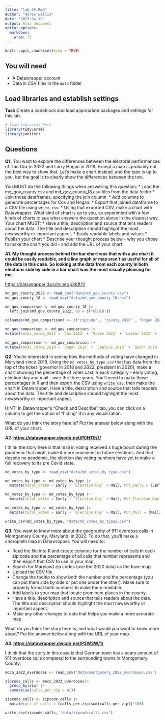 ```yaml
---
title: "lab_09.Rmd"
author: "derek willis"
date: "2023-04-12"
output: html_document
editor_options: 
  markdown: 
    wrap: 72
---
```


```r
knitr::opts_chunk$set(echo = TRUE)
```

## You will need

-   A Datawrapper account
-   Data in CSV files in the `data` folder

## Load libraries and establish settings

**Task** Create a codeblock and load appropriate packages and settings
for this lab.

```r
# load libraries here
library(tidyverse)
library(janitor)
```

## Questions

**Q1.** You want to explore the differences between the electoral
performances of Dan Cox in 2022 and Larry Hogan in 2018. Except a map is
probably not the best way to show that. Let's make a chart instead, and
the type is up to you, but the goal is to clearly show the differences
between the two.

You MUST do the following things when answering this question: \* Load
the md_gov_county.csv and md_gov_county_18.csv files from the data
folder \* Join those dataframes, specifying the join column. \* Add
columns to generate percentages for Cox and Hogan. \* Export that joined
dataframe to a CSV file using `write_csv`. \* Using that exported CSV,
make a chart with Datawrapper. What kind of chart is up to you, so
experiment with a few kinds of charts to see what answers the question
above in the clearest way. Your chart MUST: \* Have a title, description
and source that tells readers about the data. The title and description
should highlight the most newsworthy or important aspect. \* Easily
readable labels and values \* Publish your chart \* Describe your
thought process below - why you chose to make the chart you did - and
add the URL of your chart.

**A1. My thought process behind the bar chart was that with a pie chart
it could be easily readable, and a line graph or map aren't as useful
for all of the data in this case. So looking at the data from each
county in both elections side by side in a bar chart was the most
visually pleasing for me.**

<https://datawrapper.dwcdn.net/p3k1f/1/>

```r
md_gov_county_2022 <- read_csv("data/md_gov_county.csv")
md_gov_county_18 <- read_csv("data/md_gov_county_18.csv")

md_gov_comparison <- md_gov_county_18 |>
  left_join(md_gov_county_2022, by = c("GEOID"))

colnames(md_gov_comparison) <- c("zipcode" , "county 2018" , "Hogan 2018" , "Jealous 2018" , "Quinn 2018" , "Schlakman 2018" , "Write ins 2018" , "county 2022" , "Cox 2022" , "Moore 2022" , "Lashar 2022" , "Wallace 2022" , "Harding 2022" , "Sefcik 2022" , "Write Ins 2022")

md_gov_comparison <- md_gov_comparison |>
mutate(total_votes_2022 = `Cox 2022` + `Moore 2022` + `Lashar 2022` + `Wallace 2022` + `Harding 2022` + `Sefcik 2022` + `Write Ins 2022`, pct_Cox = (`Cox 2022`/total_votes_2022*100)) 

md_gov_comparison <- md_gov_comparison |>
mutate(total_votes_2018 = `Hogan 2018` + `Jealous 2018` + `Quinn 2018` + `Schlakman 2018` + `Write ins 2018`, pct_Hogan = (`Hogan 2018`/total_votes_2018*100)) 


```

**Q2.** You're interested in seeing how the methods of voting have
changed in Maryland since 2018. Using the `md_votes_by_type.csv` that
has data from the top of the ticket (governor in 2018 and 2022,
president in 2020), make a chart showing the percentage of votes cast in
each category - early voting, election day and mail - over the three
years. You'll need to make those percentages in R and then export the
CSV using `write_csv`, then make the chart in Datawrapper. Have a title,
description and source that tells readers about the data. The title and
description should highlight the most newsworthy or important aspect.

HINT: In Datawrapper's "Check and Describe" tab, you can click on a
column to get the option of "hiding" it in any visualization.

What do you think the story here is? Put the answer below along with the
URL of your chart.

**A2. <https://datawrapper.dwcdn.net/P0HT9/1/>**

I think the story here is that mail in voting received a huge boost
during the pandemic that might make it more prominent in future
elections. And that despite no pandemic, the election day voting numbers
have yet to make a full recovery to its pre Covid state.

```r
md_votes_by_type <- read_csv("data/md_votes_by_type.csv")

md_votes_by_type <- md_votes_by_type |>
  mutate(total_votes = Early + `Election Day` + Mail, Pct_Early = (Early/total_votes)*100)

md_votes_by_type <- md_votes_by_type |>
  mutate(total_votes = Early + `Election Day` + Mail, Pct_Election_Day = (`Election Day`/total_votes)*100)

md_votes_by_type <- md_votes_by_type |>
  mutate(total_votes = Early + `Election Day` + Mail, Pct_Mail = (Mail/total_votes)*100) 

write_csv(md_votes_by_type, "data/md_votes_by_type2.csv")
```

**Q3.** You want to know more about the geography of 911 overdose calls
in Montgomery County, Maryland, in 2022. To do that, you'll make a
choropleth map in Datawrapper. You will need to:

-   Read the file into R and create columns for the number of calls in
    each zip code and the percentage of all calls that number represents
    and then export that CSV to use in your map.
-   Search for Maryland zip codes (use the 2020 data) as the base map.
-   Upload the CSV file.
-   Change the tooltip to show both the number and the percentage (you
    can put them side by side or put one under the other). Make sure to
    properly format both numbers to make them readable.
-   Add labels to your map that locate prominent places in the county.
-   Have a title, description and source that tells readers about the
    data. The title and description should highlight the most newsworthy
    or important aspect.
-   Make any other changes to data that helps you make a more accurate
    map.

What do you think the story here is, and what would you want to know
more about? Put the answer below along with the URL of your map.

**A3. <https://datawrapper.dwcdn.net/P2W2W/1/>**

I think that the story in this case is that German town has a scary
amount of 911 overdose calls compared to the surrounding towns in
Montgomery County.

```r
moco_2022_overdoses <- read_csv("data/montgomery_2022_overdoses.csv") |> clean_names()

zipcode_calls <- moco_2022_overdoses|>
  group_by(zip) |>
  summarise(calls_per_zip = n()) 

zipcode_calls <- zipcode_calls |>
  mutate(pct_of_calls = (calls_per_zip/sum(calls_per_zip))*100)

write_csv(zipcode_calls, "data/zipcodecalls.csv")
```

